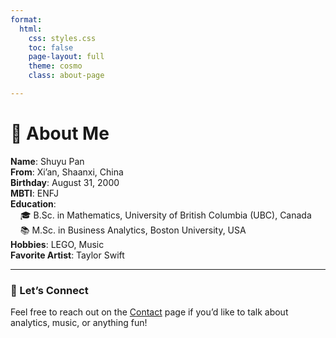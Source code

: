 ```yaml
---
format:
  html:
    css: styles.css
    toc: false
    page-layout: full
    theme: cosmo
    class: about-page

---
```


# 👋 About Me

<div class="left-align">

**Name**: Shuyu Pan  
**From**: Xi’an, Shaanxi, China  
**Birthday**: August 31, 2000  
**MBTI**: ENFJ  
**Education**:  
&nbsp;&nbsp;&nbsp;&nbsp;🎓 B.Sc. in Mathematics, University of British Columbia (UBC), Canada  
&nbsp;&nbsp;&nbsp;&nbsp;📚 M.Sc. in Business Analytics, Boston University, USA  
**Hobbies**: LEGO, Music  
**Favorite Artist**: Taylor Swift

</div>
---

### 💬 Let's Connect

Feel free to reach out on the [Contact](contact.qmd) page if you'd like to talk about analytics, music, or anything fun!

